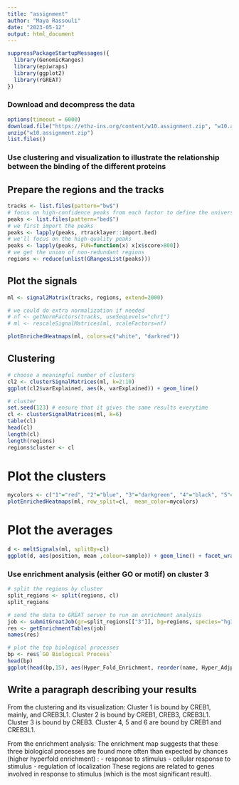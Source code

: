 ---
title: "assignment"
author: "Maya Rassouli"
date: "2023-05-12"
output: html_document
---

```{r}
suppressPackageStartupMessages({
  library(GenomicRanges)
  library(epiwraps)
  library(ggplot2)
  library(rGREAT)
})
```

### Download and decompress the data 

```{r, eval=FALSE}
options(timeout = 6000)
download.file("https://ethz-ins.org/content/w10.assignment.zip", "w10.assignment.zip")
unzip("w10.assignment.zip")
list.files()
```

### Use clustering and visualization to illustrate the relationship between the binding of the different proteins

## Prepare the regions and the tracks

```{r}
tracks <- list.files(pattern="bw$")
# focus on high-confidence peaks from each factor to define the universe of regions
peaks <- list.files(pattern="bed$")
# we first import the peaks
peaks <- lapply(peaks, rtracklayer::import.bed)
# we'll focus on the high-quality peaks
peaks <- lapply(peaks, FUN=function(x) x[x$score>800])
# we get the union of non-redundant regions
regions <- reduce(unlist(GRangesList(peaks)))
```

## Plot the signals 

```{r}
ml <- signal2Matrix(tracks, regions, extend=2000)

# we could do extra normalization if needed
# nf <- getNormFactors(tracks, useSeqLevels="chr1")
# ml <- rescaleSignalMatrices(ml, scaleFactors=nf)

plotEnrichedHeatmaps(ml, colors=c("white", "darkred"))

```

## Clustering

```{r}
# choose a meaningful number of clusters
cl2 <- clusterSignalMatrices(ml, k=2:10)
ggplot(cl2$varExplained, aes(k, varExplained)) + geom_line()

# cluster
set.seed(123) # ensure that it gives the same results everytime
cl <- clusterSignalMatrices(ml, k=6)
table(cl)
head(cl)
length(cl)
length(regions)
regions$cluster <- cl 
```

# Plot the clusters
```{r}
mycolors <- c("1"="red", "2"="blue", "3"="darkgreen", "4"="black", "5"="orange", "6"="purple") # add colors
plotEnrichedHeatmaps(ml, row_split=cl,  mean_color=mycolors)
```

# Plot the averages 
```{r}
d <- meltSignals(ml, splitBy=cl)
ggplot(d, aes(position, mean ,colour=sample)) + geom_line() + facet_wrap(~split)
```

### Use enrichment analysis (either GO or motif) on cluster 3

```{r}
# split the regions by cluster
split_regions <- split(regions, cl)
split_regions

# send the data to GREAT server to run an enrichment analysis
job <- submitGreatJob(gr=split_regions[["3"]], bg=regions, species="hg38")
res <- getEnrichmentTables(job)
names(res)
```

```{r}
# plot the top biological processes
bp <- res$`GO Biological Process`
head(bp)
ggplot(head(bp,15), aes(Hyper_Fold_Enrichment, reorder(name, Hyper_Adjp_BH), size=Hyper_Foreground_Region_Hits, color=-log10(Hyper_Adjp_BH))) + geom_point() + scale_color_viridis_c()
```

## Write a paragraph describing your results

From the clustering and its visualization: 
Cluster 1 is bound by CREB1, mainly, and CREB3L1. 
Cluster 2 is bound by CREB1, CREB3, CREB3L1. 
Cluster 3 is bound by CREB3. 
Cluster 4, 5 and 6 are bound by CREB1 and CREB3L1.

From the enrichment analysis: 
The enrichment map suggests that these three biological processes are found more often than expected by chances (higher hyperfold enrichment) : 
 - response to stimulus
 - cellular response to stimulus 
 - regulation of localization 
These regions are related to genes involved in response to stimulus (which is the most significant result).

